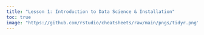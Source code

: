 ```yaml
---
title: "Lesson 1: Introduction to Data Science & Installation"
toc: true
image: "https://github.com/rstudio/cheatsheets/raw/main/pngs/tidyr.png"
---
```


